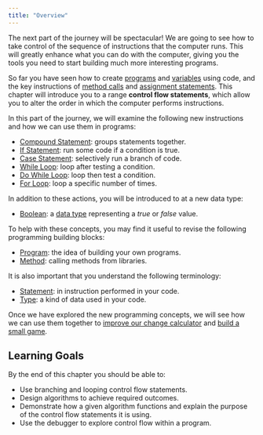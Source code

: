 ```yaml
---
title: "Overview"
---
```


<div class="not-content">
  <YouTube id="KkNHpscURzI" params="fs=1&modestbranding=1&rel=0&autoplay=1"/>
</div>

The next part of the journey will be spectacular! We are going to see how to take control of the sequence of instructions that the computer runs. This will greatly enhance what you can do with the computer, giving you the tools you need to start building much more interesting programs.

So far you have seen how to create [programs](/book/part-1-instructions/1-sequence-and-data/2-trailside/00-program) and [variables](/book/part-1-instructions/1-sequence-and-data/2-trailside/07-variable) using code, and the key instructions of [method calls](/book/part-1-instructions/1-sequence-and-data/2-trailside/03-method-call) and [assignment statements](/book/part-1-instructions/1-sequence-and-data/2-trailside/08-assignment-statement). This chapter will introduce you to a range **control flow statements**, which allow you to alter the order in which the computer performs instructions.

In this part of the journey, we will examine the following new instructions and how we can use them in programs:

- [Compound Statement](/book/part-1-instructions/3-control-flow/1-concepts/02-0-compound-statement): groups statements together.
- [If Statement](/book/part-1-instructions/3-control-flow/1-concepts/03-1-if): run some code if a condition is true.
- [Case Statement](/book/part-1-instructions/3-control-flow/1-concepts/03-2-case): selectively run a branch of code.
- [While Loop](/book/part-1-instructions/3-control-flow/1-concepts/04-1-while-loop): loop after testing a condition.
- [Do While Loop](/book/part-1-instructions/3-control-flow/1-concepts/04-2-do-while): loop then test a condition.
- [For Loop](/book/part-1-instructions/3-control-flow/1-concepts/04-3-for-loop): loop a specific number of times.

In addition to these actions, you will be introduced to at a new data type:

- [Boolean](/book/part-1-instructions/3-control-flow/1-concepts/01-0-boolean-data): a [data type](/book/part-1-instructions/1-sequence-and-data/2-trailside/06-type) representing a *true* or *false* value.

To help with these concepts, you may find it useful to revise the following programming building blocks:

- [Program](/book/part-1-instructions/1-sequence-and-data/2-trailside/00-program): the idea of building your own programs.
- [Method](/book/part-1-instructions/1-sequence-and-data/2-trailside/02-method): calling methods from libraries.

It is also important that you understand the following terminology:

- [Statement](/book/part-1-instructions/2-communicating-syntax/1-concepts/02-statement): in instruction performed in your code.
- [Type](/book/part-1-instructions/1-sequence-and-data/2-trailside/06-type): a kind of data used in your code.

Once we have explored the new programming concepts, we will see how we can use them together to [improve our change calculator](/book/part-1-instructions/3-control-flow/2-put-together/01-0-change-calculator/) and [build a small game](/book/part-1-instructions/3-control-flow/2-put-together/02-00-fly-catch).

## Learning Goals

By the end of this chapter you should be able to:

- Use branching and looping control flow statements.
- Design algorithms to achieve required outcomes.
- Demonstrate how a given algorithm functions and explain the purpose of the control flow statements it is using.
- Use the debugger to explore control flow within a program.
